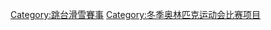 {{Commonscat|Ski jumping at the Olympics}}

[[Category:跳台滑雪賽事|Category:跳台滑雪賽事]]
[[Category:冬季奥林匹克运动会比赛项目|Category:冬季奥林匹克运动会比赛项目]]